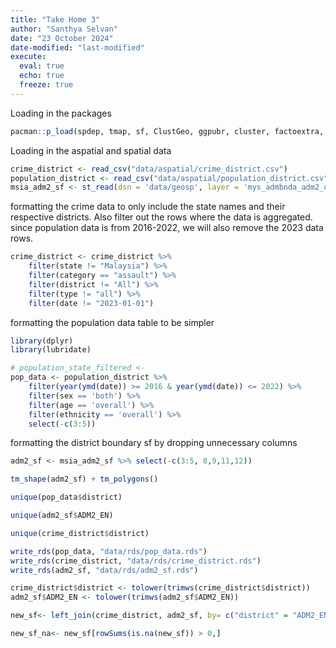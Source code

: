 ```yaml
---
title: "Take Home 3"
author: "Santhya Selvan"
date: "23 October 2024"
date-modified: "last-modified"
execute: 
  eval: true
  echo: true
  freeze: true
---
```


Loading in the packages

```r
pacman::p_load(spdep, tmap, sf, ClustGeo, ggpubr, cluster, factoextra, NbClust, heatmaply, corrplot, psych, tidyverse, GGally)
```

Loading in the aspatial and spatial data

```r

crime_district <- read_csv("data/aspatial/crime_district.csv")
population_district <- read_csv("data/aspatial/population_district.csv")
msia_adm2_sf <- st_read(dsn = 'data/geosp', layer = 'mys_admbnda_adm2_unhcr_20210211')
```

formatting the crime data to only include the state names and their respective districts. Also filter out the rows where the data is aggregated. since population data is from 2016-2022, we will also remove the 2023 data rows.

```r
crime_district <- crime_district %>% 
    filter(state != "Malaysia") %>% 
    filter(category == "assault") %>% 
    filter(district != "All") %>% 
    filter(type != "all") %>% 
    filter(date != "2023-01-01")
```

formatting the population data table to be simpler

```r

library(dplyr)
library(lubridate)

# population_state_filtered <- 
pop_data <- population_district %>%
    filter(year(ymd(date)) >= 2016 & year(ymd(date)) <= 2022) %>% 
    filter(sex == 'both') %>% 
    filter(age == 'overall') %>% 
    filter(ethnicity == 'overall') %>% 
    select(-c(3:5))
```

formatting the district boundary sf by dropping unnecessary columns

```r
adm2_sf <- msia_adm2_sf %>% select(-c(3:5, 8,9,11,12))
```

```r
tm_shape(adm2_sf) + tm_polygons()
```

```r
unique(pop_data$district)

```

```r


unique(adm2_sf$ADM2_EN)

```

```r
unique(crime_district$district)

```

```r
write_rds(pop_data, "data/rds/pop_data.rds")
write_rds(crime_district, "data/rds/crime_district.rds")
write_rds(adm2_sf, "data/rds/adm2_sf.rds")
```

```r
crime_district$district <- tolower(trimws(crime_district$district))
adm2_sf$ADM2_EN <- tolower(trimws(adm2_sf$ADM2_EN))

```

```r
new_sf<- left_join(crime_district, adm2_sf, by= c("district" = "ADM2_EN"))
```

```r
new_sf_na<- new_sf[rowSums(is.na(new_sf)) > 0,]
```
